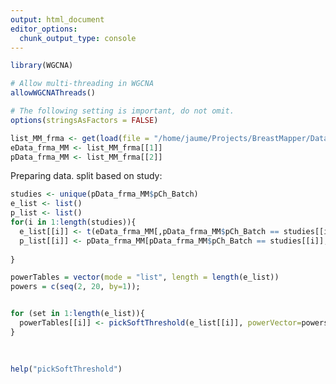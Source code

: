 ```yaml
---
output: html_document
editor_options: 
  chunk_output_type: console
---
```

```r
library(WGCNA)
```

```r
# Allow multi-threading in WGCNA
allowWGCNAThreads()

# The following setting is important, do not omit.
options(stringsAsFactors = FALSE)
```


```r
list_MM_frma <- get(load(file = "/home/jaume/Projects/BreastMapper/Data/Interm_DS/list_MM_frma.Rda"))
eData_frma_MM <- list_MM_frma[[1]]
pData_frma_MM <- list_MM_frma[[2]]
```

Preparing data. split based on study:

```r
studies <- unique(pData_frma_MM$pCh_Batch)
e_list <- list()
p_list <- list()
for(i in 1:length(studies)){
  e_list[[i]] <- t(eData_frma_MM[,pData_frma_MM$pCh_Batch == studies[[i]]])
  p_list[[i]] <- pData_frma_MM[pData_frma_MM$pCh_Batch == studies[[i]],]
  
}

powerTables = vector(mode = "list", length = length(e_list))
powers = c(seq(2, 20, by=1));


for (set in 1:length(e_list)){
  powerTables[[i]] <- pickSoftThreshold(e_list[[i]], powerVector=powers, corFnc = "bicor",networkType = "signed hybrid", blockSize = 14000,verbose = 2)
}
  
  
```



```r
help("pickSoftThreshold")
```

